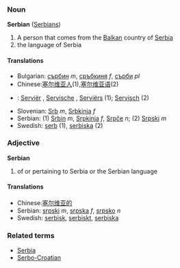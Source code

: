===Noun===
'''Serbian''' ([[Serbians]])

# A person that comes from the [[Balkan]] country of [[Serbia]]
# the language of Serbia

====Translations====
*Bulgarian: [[сърбин]] ''m'', [[сръбкиня]] ''f'', [[сърби]] ''pl''
*Chinese:[[塞尔维亚人]](1),[[塞尔维亚语]](2)
*{{msg:nl}}: [[Serviër]] {{msg:m}}, [[Servische]] {{msg:f}}, [[Serviërs]] {{msg:p}} (1); [[Servisch]] (2)
*Slovenian: [[Srb]] ''m'', [[Srbkinja]] ''f''
*Serbian: (1) [[Srbin]] ''m'', [[Srpkinja]] ''f'', [[Srpče]] ''n''; (2) [[Srpski]] ''m''
*Swedish: [[serb]] (1), [[serbiska]] (2)

===Adjective===
'''Serbian'''

# of or pertaining to Serbia or the Serbian language

====Translations====
*Chinese:[[塞尔维亚的]]
*Serbian: [[srpski]] ''m'', [[srpska]] ''f'', [[srpsko]] ''n''
*Swedish: [[serbisk]], [[serbiskt]], [[serbiska]]

===Related terms===
*[[Serbia]]
*[[Serbo-Croatian]]